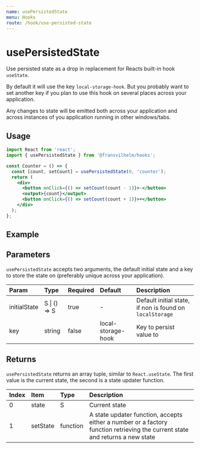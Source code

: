 ```yaml
---
name: usePersistedState
menu: Hooks
route: /hook/use-persisted-state
---
```



# usePersistedState

Use persisted state as a drop in replacement for Reacts built-in hook
`useState`.

By default it will use the key `local-storage-hook`. But you probably want to
set another key if you plan to use this hook on several places across your
application.

Any changes to state will be emitted both across your application and across
instances of you application running in other windows/tabs.

## Usage

```jsx
import React from 'react';
import { usePersistedState } from '@fransvilhelm/hooks';

const Counter = () => {
  const [count, setCount] = usePersistedState(0, 'counter');
  return (
    <div>
      <button onClick={() => setCount(count - 1)}>-</button>
      <output>{count}</output>
      <button onClick={() => setCount(count + 1)}>+</button>
    </div>
  );
};
```

## Example

<Playground>
  <UsePersistedStateExample />
</Playground>

## Parameters

`usePersistedState` accepts two arguments, the default initial state and a key
to store the state on (preferably unique across your application).

| Param        | Type         | Required | Default            | Description                                              |
| :----------- | :----------- | :------- | :----------------- | :------------------------------------------------------- |
| initialState | S \| () => S | true     | -                  | Default initial state, if non is found on `localStorage` |
| key          | string       | false    | local-storage-hook | Key to persist value to                                  |

## Returns

`usePersistedState` returns an array tuple, similar to `React.useState`. The
first value is the current state, the second is a state updater function.

| Index | Item     | Type     | Description                                                                                                                  |
| :---- | :------- | :------- | :--------------------------------------------------------------------------------------------------------------------------- |
| 0     | state    | S        | Current state                                                                                                                |
| 1     | setState | function | A state updater function, accepts either a number or a factory function retrieving the current state and returns a new state |
